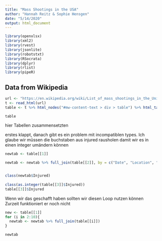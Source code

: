 ```yaml
---
title: "Mass Shootings in the USA"
author: "Hannah Reitz & Sophie Hensgen"
date: "5/14/2020"
output: html_document
---
```


```r
library(openxlsx)
library(xml2)
library(rvest)
library(jsonlite)
library(robotstxt)
library(RSocrata)
library(dplyr)
library(rlist)
library(pipeR)

```
## Data from Wikipedia


```r
url <- "https://en.wikipedia.org/wiki/List_of_mass_shootings_in_the_United_States"
t <- read_html(url)
table <- t %>% html_nodes("#mw-content-text > div > table") %>% html_table(trim=T)

table

```

hier Tabellen zusammensetzten

erstes klappt, danach gibt es ein problem mit incompatiblen types. 
Ich glaube wir müssen die buchstaben aus injured rausholen damit wir es in einen integer umändern können

```r
newtab <- table[[1]]

newtab <- newtab %>% full_join(table[[2]], by = c("Date", "Location", "Dead", "Injured", "Total", "Description"))


class(newtab$Injured)
 
class(as.integer(table[[3]]$Injured))
table[[3]]$Injured
```

Wenn wir das geschafft haben sollten wir diesen Loop nutzen können
Zurzeit funktioniert er noch nicht
```r
new <- table[[1]]
for (i in 2:10){
  newtab <- newtab %>% full_join(table[[i]])
}

newtab
```








